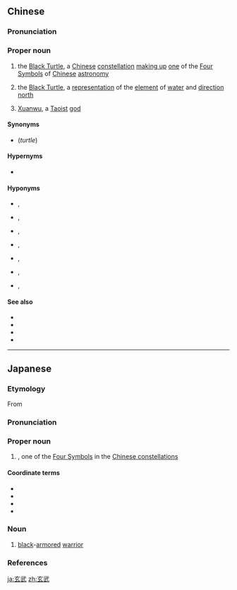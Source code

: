 ==Chinese==
{{zh-forms}}
{{wikipedia|玄武|lang=zh}}
{{wikipedia|Black Tortoise}}
{{wikipedia|Xuan Wu (god)}}

===Pronunciation===
{{zh-pron
|m=Xuánwǔ
|c=jyun4 mou5
|cat=pn
}}

===Proper noun===
{{zh-proper noun}}

# {{lb|zh|astronomy}} the [[Black Turtle]], a [[Chinese]] [[constellation]] [[making up]] [[one]] of the [[Four Symbols]] of [[Chinese]] [[astronomy]]
# {{lb|zh|feng shui}} the [[Black Turtle]], a [[representation]] of the [[element]] of [[water]] and [[direction]] [[north]]
# [[Xuanwu]], a [[Taoist]] [[god]]

====Synonyms====
* {{zh-l|北方玄武}} (''turtle'')

====Hypernyms====
* {{zh-l|四象}}

====Hyponyms====
* {{zh-l|斗}}, {{zh-l|斗宿}}
* {{zh-l|牛}}, {{zh-l|牛宿}}
* {{zh-l|女}}, {{zh-l|女宿}}
* {{zh-l|虛}}, {{zh-l|虛宿}}
* {{zh-l|危}}, {{zh-l|危宿}}
* {{zh-l|室}}, {{zh-l|室宿}}
* {{zh-l|壁}}, {{zh-l|壁宿}}

====See also====
* {{zh-l|二十八宿}}
* {{zh-l|白虎}}
* {{zh-l|青龍}}
* {{zh-l|朱雀}}

----

==Japanese==
{{wikipedia|lang=ja}}
{{wikipedia|Black Tortoise}}

===Etymology===
{{ja-kanjitab|げん|む|yomi=o}}
{{ja-kanjitab|げん|ぶ|yomi=o}}
From {{etyl|zh|ja|sort=げんぶ}} {{m|zh|玄武}}
{{rfe|lang=ja}}

===Pronunciation===
{{ja-pron|げんぶ|acc=a|acc_ref=DJR|y=o}}

===Proper noun===
{{ja-pos|proper|げんぶ|げんむ}}

# {{w|Black Tortoise}}, one of the [[w:Four Symbols (China)|Four Symbols]] in the [[w:Chinese constellations|Chinese constellations]]

====Coordinate terms====
* {{l|ja|青竜|tr=[[Seiryū]]||[[azure|Azure]] [[dragon|Dragon]]}}
* {{l|ja|白虎|tr=[[Byakko]]||[[white|White]] [[tiger|Tiger]]}}
* {{l|ja|朱雀|tr=[[Suzaku]]||[[vermillion|Vermilion]] [[bird|Bird]]}}
* {{l|ja|黄竜|tr=[[Kōryū]]||[[yellow|Yellow]] [[dragon|Dragon]]}}
{{catlangcode|ja|Mythological creatures|Gods|Constellations|Astronomy|Astrology|sort=けんぶ'}}

===Noun===
{{ja-noun|げんぶ}}

# [[black]]-[[armor]]ed [[warrior]]

===References===
<references/>

[[ja:玄武]]
[[zh:玄武]]
